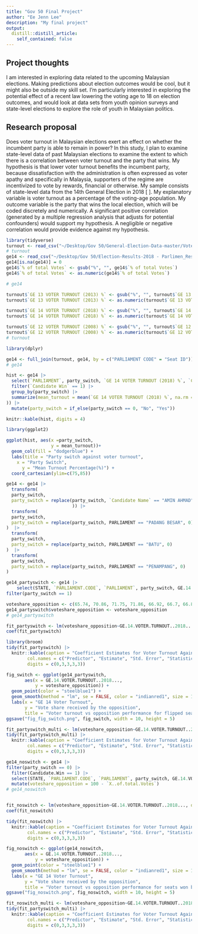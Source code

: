 ```yaml
---
title: "Gov 50 Final Project"
author: "Ee Jenn Lee"
description: "My final project"
output:
  distill::distill_article:
    self_contained: false
--- 
```




## Project thoughts
I am interested in exploring data related to the upcoming Malaysian elections. Making predictions about election outcomes would be cool, but it might also be outside my skill set. I'm particularly interested in exploring the potential effect of a recent law lowering the voting age to 18 on election outcomes, and would look at data sets from youth opinion surveys and state-level elections to explore the role of youth in Malaysian politics. 

## Research proposal
Does voter turnout in Malaysian elections exert an effect on whether the incumbent party is able to remain in power? In this study, I plan to examine state-level data of past Malaysian elections to examine the extent to which there is a correlation between voter turnout and the party that wins. My hypothesis is that lower voter turnout benefits the incumbent party, because dissatisfaction with the administration is often expressed as voter apathy and specifically in Malaysia, supporters of the regime are incentivized to vote by rewards, financial or otherwise. My sample consists of state-level data from the 14th General Election in 2018 [ ]. My explanatory variable is voter turnout as a percentage of the voting-age population. My outcome variable is the party that wins the local election, which will be coded discretely and numerically. A significant positive correlation (generated by a multiple regression analysis that adjusts for potential confounders) would support my hypothesis. A negligible or negative correlation would provide evidence against my hypothesis.

```r
library(tidyverse)
turnout <- read_csv("~/Desktop/Gov 50/General-Election-Data-master/Voter Turnout GE12, GE13, GE14 - Sheet1.csv")
# turnout
ge14 <- read_csv("~/Desktop/Gov 50/Election-Results-2018 - Parlimen_Results_By_Candidate.csv")
ge14[is.na(ge14)] = 0
ge14$`% of total Votes` <- gsub("%", "", ge14$`% of total Votes`)
ge14$`% of total Votes` <- as.numeric(ge14$`% of total Votes`)

# ge14

turnout$`GE 13 VOTER TURNOUT (2013) %` <- gsub("%", "", turnout$`GE 13 VOTER TURNOUT (2013) %`)
turnout$`GE 13 VOTER TURNOUT (2013) %` <- as.numeric(turnout$`GE 13 VOTER TURNOUT (2013) %`)

turnout$`GE 14 VOTER TURNOUT (2018) %` <- gsub("%", "", turnout$`GE 14 VOTER TURNOUT (2018) %`)
turnout$`GE 14 VOTER TURNOUT (2018) %` <- as.numeric(turnout$`GE 14 VOTER TURNOUT (2018) %`)

turnout$`GE 12 VOTER TURNOUT (2008) %` <- gsub("%", "", turnout$`GE 12 VOTER TURNOUT (2008) %`)
turnout$`GE 12 VOTER TURNOUT (2008) %` <- as.numeric(turnout$`GE 12 VOTER TURNOUT (2008) %`)
# turnout
```


```r
library(dplyr)

ge14 <- full_join(turnout, ge14, by = c("PARLIAMENT CODE" = "Seat ID"))
# ge14
```


```r
hist <- ge14 |> 
  select(`PARLIAMENT`, party_switch, `GE 14 VOTER TURNOUT (2018) %`, `Candidate Win`) |>
  filter(`Candidate Win` == 1) |>
  group_by(party_switch) |>
  summarize(mean_turnout = mean(`GE 14 VOTER TURNOUT (2018) %`, na.rm = TRUE
)) |>
  mutate(party_switch = if_else(party_switch == 0, "No", "Yes"))

knitr::kable(hist, digits = 4)
```

```r
library(ggplot2)

ggplot(hist, aes(x =party_switch,
                 y = mean_turnout))+
  geom_col(fill = "dodgerblue") + 
  labs(title = "Party switch against voter turnout",
    x = "Party Switch",
      y = "Mean Turnout Percentage(%)") +
  coord_cartesian(ylim=c(75,85)) 
```

```r
ge14 <- ge14 |> 
  transform(
  party_switch,
  party_switch = replace(party_switch, `Candidate Name` == "AMIN AHMAD", 1
                         )) |>
  transform(
  party_switch,
  party_switch = replace(party_switch, PARLIAMENT == "PADANG BESAR", 0)
)  |>
  transform(
  party_switch,
  party_switch = replace(party_switch, PARLIAMENT == "BATU", 0)
)  |>
  transform(
  party_switch,
  party_switch = replace(party_switch, PARLIAMENT == "PENAMPANG", 0)
) 


```

```r
ge14_partyswitch <- ge14 |>
    select(STATE, `PARLIAMENT.CODE`, `PARLIAMENT`, party_switch, GE.14.VOTER.TURNOUT..2018...) |>
filter(party_switch == 1) 

voteshare_opposition <- c(65.74, 70.86, 71.75, 71.86, 66.92, 66.7, 66.88, 64.53, 70.81, 65.88, 55.24, 58.33, 61.81, 71.18, 71.77, 96.48, 61.65, 64.43, 89.65, 57.02, 59.63, 67.86, 64.26, 78.39, 83.7, 84.74, 82.48, 66.97, 60.9, 55.65, 69.81, 61.34, 59.85, 58.99, 51.69, 58.47, 61.03, 60.19, 63.43, 58.85, 59.01, 73.73, 64.87, 62.31, 69.48, 53.88, 58.42, 67.7, 61.78, 52.59, 58.1, 68.26, 54, 64.07, 60.62, 81.65, 61, 58.55, 56.71, 56.95, 67.18, 52.18, 55.28, 51.11)
ge14_partyswitch$voteshare_opposition <- voteshare_opposition
# ge14_partyswitch

```
```r
fit_partyswitch <- lm(voteshare_opposition~GE.14.VOTER.TURNOUT..2018..., data = ge14_partyswitch)
coef(fit_partyswitch)

library(broom)
tidy(fit_partyswitch) |>
  knitr::kable(caption = "Coefficient Estimates for Voter Turnout Against Opposition Performance (seats flipped)",
        col.names = c("Predictor", "Estimate", "Std. Error", "Statistic", "P-value"),
        digits = c(0,3,3,3,3))

fig_switch <- ggplot(ge14_partyswitch,
       aes(x = GE.14.VOTER.TURNOUT..2018..., 
           y = voteshare_opposition)) +
  geom_point(color = "steelblue1") +
  geom_smooth(method = "lm", se = FALSE, color = "indianred1", size = 1.5) +
  labs(x = "GE 14 Voter Turnout",
       y = "Vote share received by the opposition",
       title = "Voter turnout vs opposition performance for flipped seats") 
ggsave("fig_fig_switch.png", fig_switch, width = 10, height = 5)

fit_partyswitch_multi <- lm(voteshare_opposition~GE.14.VOTER.TURNOUT..2018... + STATE, data = ge14_partyswitch)
tidy(fit_partyswitch_multi) |>
  knitr::kable(caption = "Coefficient Estimates for Voter Turnout Against Opposition Performance (seats flipped and controlling for state)",
        col.names = c("Predictor", "Estimate", "Std. Error", "Statistic", "P-value"),
        digits = c(0,3,3,3,3))
```

```r
ge14_noswitch <- ge14 |>
filter(party_switch == 0) |>
  filter(Candidate.Win == 1) |>
  select(STATE, `PARLIAMENT.CODE`, `PARLIAMENT`, party_switch, GE.14.VOTER.TURNOUT..2018..., `X..of.total.Votes`) |>
  mutate(voteshare_opposition = 100 - `X..of.total.Votes`)
# ge14_noswitch


fit_noswitch <- lm(voteshare_opposition~GE.14.VOTER.TURNOUT..2018..., data = ge14_noswitch)
coef(fit_noswitch)

tidy(fit_noswitch) |>
  knitr::kable(caption = "Coefficient Estimates for Voter Turnout Against Opposition Performance (seats won by incumbents)",
        col.names = c("Predictor", "Estimate", "Std. Error", "Statistic", "P-value"),
        digits = c(0,3,3,3,3))

fig_noswitch <- ggplot(ge14_noswitch,
       aes(x = GE.14.VOTER.TURNOUT..2018..., 
           y = voteshare_opposition)) +
  geom_point(color = "steelblue1") +
  geom_smooth(method = "lm", se = FALSE, color = "indianred1", size = 1.5) +
  labs(x = "GE 14 Voter Turnout",
       y = "Vote share received by the opposition",
       title = "Voter turnout vs opposition performance for seats won by incumbents")
ggsave("fig_noswitch.png", fig_noswitch, width = 10, height = 5)

fit_noswitch_multi <- lm(voteshare_opposition~GE.14.VOTER.TURNOUT..2018... + STATE, data = ge14_noswitch)
tidy(fit_partyswitch_multi) |>
  knitr::kable(caption = "Coefficient Estimates for Voter Turnout Against Opposition Performance (seats won by incumbents and controlling for state)",
        col.names = c("Predictor", "Estimate", "Std. Error", "Statistic", "P-value"),
        digits = c(0,3,3,3,3))
```



